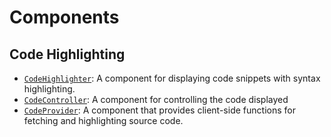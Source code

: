 # Components

## Code Highlighting

- [`CodeHighlighter`](./code-highlighter/page.mdx): A component for displaying code snippets with syntax highlighting.
- [`CodeController`](./code-controller/page.mdx): A component for controlling the code displayed
- [`CodeProvider`](./code-provider/page.mdx): A component that provides client-side functions for fetching and highlighting source code.
